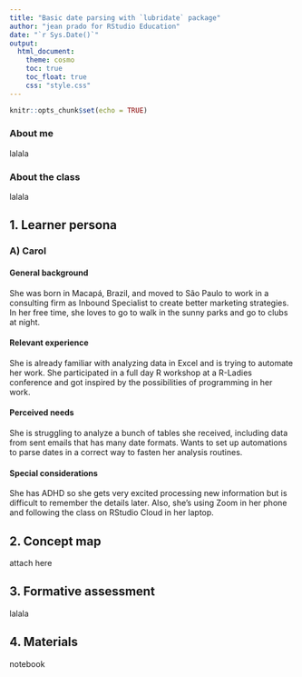 ```yaml
---
title: "Basic date parsing with `lubridate` package"
author: "jean prado for RStudio Education"
date: "`r Sys.Date()`"
output:
  html_document:
    theme: cosmo
    toc: true
    toc_float: true
    css: "style.css"
---
```


```r
knitr::opts_chunk$set(echo = TRUE)
```


### About me

lalala

### About the class

lalala

## 1. Learner persona

### A) Carol

#### General background

She was born in Macapá, Brazil, and moved to São Paulo to work in a consulting firm as Inbound Specialist to create better marketing strategies. In her free time, she loves to go to walk in the sunny parks and go to clubs at night.

#### Relevant experience

She is already familiar with analyzing data in Excel and is trying to automate her work. She participated in a full day R workshop at a R-Ladies conference and got inspired by the possibilities of programming in her work.

#### Perceived needs

She is struggling to analyze a bunch of tables she received, including data from sent emails that has many date formats. Wants to set up automations to parse dates in a correct way to fasten her analysis routines.

#### Special considerations

She has ADHD so she gets very excited processing new information but is difficult to remember the details later. Also, she's using Zoom in her phone and following the class on RStudio Cloud in her laptop.

## 2. Concept map

attach here

## 3. Formative assessment

lalala

## 4. Materials

notebook
